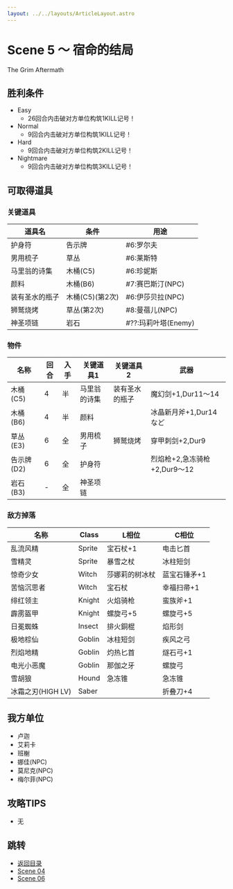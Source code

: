 ```yaml
---
layout: ../../layouts/ArticleLayout.astro
---
```

# Scene 5 ～ 宿命的结局

The Grim Aftermath

## 胜利条件 

- Easy
  - 26回合内击破对方单位构筑1KILL记号！
- Normal
  - 9回合内击破对方单位构筑1KILL记号！
- Hard
  - 9回合内击破对方单位构筑2KILL记号！
- Nightmare
  - 9回合内击破对方单位构筑3KILL记号！

## 可取得道具 

### 关键道具

|道具名|条件|用途|
|---|---|---|
|护身符|告示牌|#6:罗尔夫|
|男用梳子|草丛|#6:莱斯特|
|马里翁的诗集|木桶(C5)|#6:珍妮斯|
|颜料|木桶(B6)|#7:赛巴斯汀(NPC)|
|装有圣水的瓶子|木桶(C5)(第2次)|#6:伊莎贝拉(NPC)|
|狮鹫烧烤|草丛(第2次)|#8:曼蓓儿(NPC)|
|神圣项链|岩石|#??:玛莉叶塔(Enemy)|

### 物件

|名称|回合|入手|关键道具1|关键道具2|武器|
|---|---|---|---|---|---|
|木桶(C5)|4|半|马里翁的诗集|装有圣水的瓶子|魔幻剑+1,Dur11～14|
|木桶(B6)|4|半|颜料||冰晶新月斧+1,Dur14など|
|草丛(E3)|6|全|男用梳子|狮鹫烧烤|穿甲刺剑+2,Dur9|
|告示牌(D2)|6|全|护身符||烈焰枪+2,急冻骑枪+2,Dur9～12|
|岩石(B3)|-|全|神圣项链|||

### 敌方掉落

|名称|Class|L相位|C相位|
|---|---|---|---|
|乱流风精|Sprite|宝石杖+1|电击匕首|
|雪精灵|Sprite|暴雪之杖|冰柱短剑|
|惊奇少女|Witch|莎娜莉的树冰杖|蓝宝石锤矛+1|
|苦恼沉思者|Witch|宝石杖|幸福扫帚+1|
|绯红领主|Knight|火焰骑枪|蛮族斧+1|
|霹雳盔甲|Knight|螺旋弓+5|螺旋弓+5|
|日冕蜘蛛|Insect|排火銅棍|焰形剑|
|极地棕仙|Goblin|冰柱短剑|疾风之弓|
|烈焰地精|Goblin|灼热匕首|燧石弓+1|
|电光小恶魔|Goblin|那伽之牙|螺旋弓|
|雪胡狼|Hound|急冻锥|急冻锥|
|冰霜之刃(HIGH LV)|Saber||折叠刀+4|

## 我方单位 

- 卢迦
- 艾莉卡
- 班榭
- 娜佳(NPC)
- 莫尼克(NPC)
- 梅尔菲(NPC)

## 攻略TIPS 

- 无

## 跳转

- [返回目录](../mellia)
- [Scene 04](./2-04)
- [Scene 06](./2-06)
